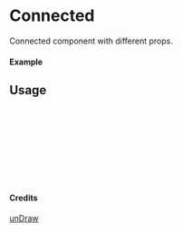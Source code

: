 
<Meta of={Connected} title="unDraw/Connected" />

# Connected

Connected component with different props.

#### Example

<Canvas of={Connected.Primary} />

## Usage

```ts
import { Connected } from "yadl-ui";

const Example = () => {
  return (
      <Connected />
  );
};

export default Example;
```

#### Credits
[unDraw](https://undraw.co/illustrations)
